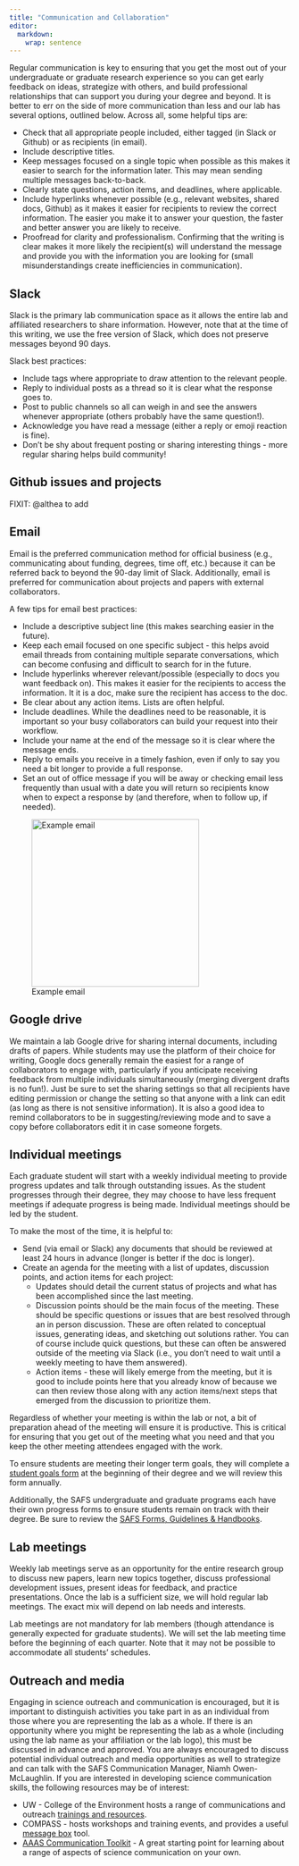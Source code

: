```yaml
---
title: "Communication and Collaboration"
editor: 
  markdown: 
    wrap: sentence
---
```


Regular communication is key to ensuring that you get the most out of your undergraduate or graduate research experience so you can get early feedback on ideas, strategize with others, and build professional relationships that can support you during your degree and beyond. It is better to err on the side of more communication than less and our lab has several options, outlined below. Across all, some helpful tips are: 

- Check that all appropriate people included, either tagged (in Slack or Github) or as recipients (in email). 
- Include descriptive titles. 
- Keep messages focused on a single topic when possible as this makes it easier to search for the information later. This may mean sending multiple messages back-to-back.
- Clearly state questions, action items, and deadlines, where applicable. 
- Include hyperlinks whenever possible (e.g., relevant websites, shared docs, Github) as it makes it easier for recipients to review the correct information. The easier you make it to answer your question, the faster and better answer you are likely to receive. 
- Proofread for clarity and professionalism. Confirming that the writing is clear makes it more likely the recipient(s) will understand the message and provide you with the information you are looking for (small misunderstandings create inefficiencies in communication). 

## Slack

Slack is the primary lab communication space as it allows the entire lab and affiliated researchers to share information.
However, note that at the time of this writing, we use the free version of Slack, which does not preserve messages beyond 90 days.

Slack best practices:

-   Include tags where appropriate to draw attention to the relevant people.
-   Reply to individual posts as a thread so it is clear what the response goes to.
-   Post to public channels so all can weigh in and see the answers whenever appropriate (others probably have the same question!).
-   Acknowledge you have read a message (either a reply or emoji reaction is fine).
-   Don't be shy about frequent posting or sharing interesting things - more regular sharing helps build community!

## Github issues and projects

FIXIT: @althea to add

## Email

Email is the preferred communication method for official business (e.g., communicating about funding, degrees, time off, etc.) because it can be referred back to beyond the 90-day limit of Slack.
Additionally, email is preferred for communication about projects and papers with external collaborators.

A few tips for email best practices:

-   Include a descriptive subject line (this makes searching easier in the future).
-   Keep each email focused on one specific subject - this helps avoid email threads from containing multiple separate conversations, which can become confusing and difficult to search for in the future.
-   Include hyperlinks wherever relevant/possible (especially to docs you want feedback on). This makes it easier for the recipients to access the information. It it is a doc, make sure the recipient has access to the doc. 
-   Be clear about any action items. Lists are often helpful.
-   Include deadlines. While the deadlines need to be reasonable, it is important so your busy collaborators can build your request into their workflow.
-   Include your name at the end of the message so it is clear where the message ends.
-   Reply to emails you receive in a timely fashion, even if only to say you need a bit longer to provide a full response.
-   Set an out of office message if you will be away or checking email less frequently than usual with a date you will return so recipients know when to expect a response by (and therefore, when to follow up, if needed).

![Example email](images/email_example.png){width=300px}

## Google drive

We maintain a lab Google drive for sharing internal documents, including drafts of papers.
While students may use the platform of their choice for writing, Google docs generally remain the easiest for a range of collaborators to engage with, particularly if you anticipate receiving feedback from multiple individuals simultaneously (merging divergent drafts is no fun!). Just be sure to set the sharing settings so that all recipients have editing permission or change the setting so that anyone with a link can edit (as long as there is not sensitive information). It is also a good idea to remind collaborators to be in suggesting/reviewing mode and to save a copy before collaborators edit it in case someone forgets. 

## Individual meetings

Each graduate student will start with a weekly individual meeting to provide progress updates and talk through outstanding issues. As the student progresses through their degree, they may choose to have less frequent meetings if adequate progress is being made. Individual meetings should be led by the student.

To make the most of the time, it is helpful to:

-   Send (via email or Slack) any documents that should be reviewed at least 24 hours in advance (longer is better if the doc is longer).
-   Create an agenda for the meeting with a list of updates, discussion points, and action items for each project:
    -   Updates should detail the current status of projects and what has been accomplished since the last meeting.
    -   Discussion points should be the main focus of the meeting. These should be specific questions or issues that are best resolved through an in person discussion. These are often related to conceptual issues, generating ideas, and sketching out solutions rather. You can of course include quick questions, but these can often be answered outside of the meeting via Slack (i.e., you don't need to wait until a weekly meeting to have them answered).
    -   Action items - these will likely emerge from the meeting, but it is good to include points here that you already know of because we can then review those along with any action items/next steps that emerged from the discussion to prioritize them.

Regardless of whether your meeting is within the lab or not, a bit of preparation ahead of the meeting will ensure it is productive.
This is critical for ensuring that you get out of the meeting what you need and that you keep the other meeting attendees engaged with the work.

To ensure students are meeting their longer term goals, they will complete a [student goals form](https://docs.google.com/document/d/1iZscyqK0AOgjv0EJqgNZcyPklwO3AZNS/edit?usp=sharing&ouid=116712419662226237923&rtpof=true&sd=true) at the beginning of their degree and we will review this form annually.

Additionally, the SAFS undergraduate and graduate programs each have their own progress forms to ensure students remain on track with their degree.
Be sure to review the [SAFS Forms, Guidelines & Handbooks](https://fish.uw.edu/students/advising/forms-guidelines-handbooks/).

## Lab meetings

Weekly lab meetings serve as an opportunity for the entire research group to discuss new papers, learn new topics together, discuss professional development issues, present ideas for feedback, and practice presentations. Once the lab is a sufficient size, we will hold regular lab meetings. The exact mix will depend on lab needs and interests.

Lab meetings are not mandatory for lab members (though attendance is generally expected for graduate students). We will set the lab meeting time before the beginning of each quarter. Note that it may not be possible to accommodate all students' schedules. 

## Outreach and media

Engaging in science outreach and communication is encouraged, but it is important to distinguish activities you take part in as an individual from those where you are representing the lab as a whole. If there is an opportunity where you might be representing the lab as a whole (including using the lab name as your affiliation or the lab logo), this must be discussed in advance and approved. You are always encouraged to discuss potential individual outreach and media opportunities as well to strategize and can talk with the SAFS Communication Manager, Niamh Owen-McLaughlin. 
If you are interested in developing science communication skills, the following resources may be of interest: 

- UW - College of the Environment hosts a range of communications and outreach [trainings and resources](https://environment.uw.edu/research/science-communication-outreach/training-coaching-courses/). 
- COMPASS - hosts workshops and training events, and provides a useful [message box](https://www.compassscicomm.org/leadership-development/the-message-box/) tool. 
- [AAAS Communication Toolkit](https://www.aaas.org/resources/communication-toolkit) - A great starting point for learning about a range of aspects of science communication on your own. 

